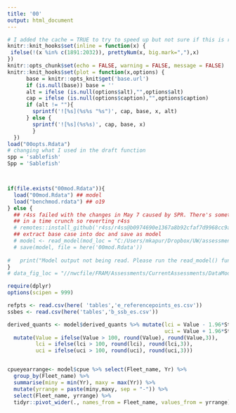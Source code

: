 ```yaml
---
title: '00'
output: html_document
---
```



```r
# I added the cache = TRUE to try to speed up but not sure if this is right
knitr::knit_hooks$set(inline = function(x) {
 ifelse(!(x %in% c(1891:2032)), prettyNum(x, big.mark=","),x)
})
knitr::opts_chunk$set(echo = FALSE, warning = FALSE, message = FALSE)
knitr::knit_hooks$set(plot = function(x,options) {
      base = knitr::opts_knit$get('base.url')
      if (is.null(base)) base = ''
      alt = ifelse (is.null(options$alt),"",options$alt)
      cap = ifelse (is.null(options$caption),"",options$caption)
      if (alt != ""){
        sprintf('![%s](%s%s "%s")', cap, base, x, alt)
      } else {
        sprintf('![%s](%s%s)', cap, base, x)  
        }
  })
load("00opts.Rdata")
# changing what I used in the draft function
spp = 'sablefish'
Spp = 'Sablefish'



if(file.exists("00mod.Rdata")){
  load("00mod.Rdata") ## model
  load("benchmod.rdata") ## o19
} else {
  ## r4ss failed with the changes in May 7 caused by SPR. There's something wrong with exec summary
  ## in a time crunch so reverting r4ss
  # remotes::install_github('r4ss/r4ss@b0974690e1367a8b92cfaf7d9968cc9a697806ba') 
  ## extract base case into doc and save as model
  # model <- read_model(mod_loc = "C:/Users/mkapur/Dropbox/UW/assessments/sab-2021/council_runs/torc-lq-base-bnds-hess/", save_loc  = getwd())
  # save(model, file = here('00mod.Rdata'))
  
#   print("Model output not being read. Please run the read_model() function.")
}
# data_fig_loc = "//nwcfile/FRAM/Assessments/CurrentAssessments/DataModerate_2021/copper_rockfish/data/biology/plots"
```

```r
require(dplyr)
options(scipen = 999)

refpts <- read.csv(here( 'tables','e_referencepoints_es.csv'))
ssbes <- read.csv(here('tables','b_ssb_es.csv'))

derived_quants <- model$derived_quants %>% mutate(lci = Value - 1.96*StdDev,
                                                  uci = Value + 1.96*StdDev ) %>%
  mutate(Value = ifelse(Value > 100, round(Value), round(Value,3)),
         lci = ifelse(lci > 100, round(lci), round(lci,3)),
         uci = ifelse(uci > 100, round(uci), round(uci,3)))


cpueyearrange<- model$cpue %>% select(Fleet_name, Yr) %>%
  group_by(Fleet_name) %>%
  summarise(miny = min(Yr), maxy = max(Yr)) %>%
  mutate(yrrange = paste(miny,maxy, sep = "-")) %>%
  select(Fleet_name, yrrange) %>%
  tidyr::pivot_wider(., names_from = Fleet_name, values_from = yrrange)
```


\newcommand{\textrefpt}{Unfished spawning biomass was estimated to be `r round(derived_quants[derived_quants$Label == "SSB_unfished", "Value"])` mt (`r  noquote(refpts$Interval[1])` $\sim$95\% interval). The abundance of sablefish was estimated to have declined to near the target during the period 1980-2000. The estimate of the target spawning biomass was `r derived_quants[derived_quants$Label == "SSB_Btgt", "Value"]` (`r derived_quants[derived_quants$Label == "SSB_Btgt", "lci"]`-`r derived_quants[derived_quants$Label == "SSB_Btgt", "uci"]`, $\sim$95\%  interval). The stock was estimated to be  `r ifelse(derived_quants[derived_quants$Label == paste0("SSB_", model$endyr+1), "Value"]<derived_quants[derived_quants$Label == "Dead_Catch_Btgt", "Value"],"below","above")` the target stock size in the beginning of `r model$endyr+1` at `r derived_quants[derived_quants$Label == paste0("SSB_", model$endyr+1), "Value"]` mt (`r derived_quants[derived_quants$Label == paste0("SSB_", model$endyr+1), "lci"]`-`r derived_quants[derived_quants$Label == paste0("SSB_", model$endyr+1), "uci"]`, $\sim$95\% interval). The stock was estimated to be `r ifelse(derived_quants[derived_quants$Label == "Bratio_2020", "Value"]<derived_quants[derived_quants$Label == "B_MSY/SSB_unfished", "Value"],'below','above')` the depletion level that would lead to maximum yield (0.4) (Figures \ref{fig:yield1} and \ref{fig:SPR4_phase}). The estimate of the stock's current `r model$endyr+1` level of depletion was `r derived_quants[derived_quants$Label == "Bratio_2021", "Value"]`.}

\newcommand{\textexplstatus}{ Although the estimated productivity and absolute scale of the stock are poorly informed by the available data and are, therefore, sensitive to changes in model structure and treatment of data, all sensitivity or alternate models evaluated showed a declining trend in biomass since the 1970s followed by a recent increase in biomass (Figures \ref{fig:SPR3} and \ref{fig:ts_summaryF}). The spawner potential ratio ($SPR$)  exceeded the fishing mortality target or overfishing level ($SPR_{45\%}$) that stabilizes the stock at the target (reported as $(1-SPR)/[1-SPR_{45\%}]$) during the late 2000s and early 2010s, and was between `r paste0(round(range(derived_quants[derived_quants$Label %in% paste0("SPRratio_", 2015:2019), "Value"])*100, 0 ), collapse = "% and ")` from 2015-2019, descending to `r round(derived_quants[derived_quants$Label %in% paste0("SPRratio_", 2020), "Value"]*100, 0)`\% in 2020.
"Relative 1-SPR" in Table \ref{tab:exploitES} refers to $(1-SPR)/[1-SPR_{45\%}]$ ; where 1 is the target exploitation rate, and values over 1 indicate overexploitation relative to this proxy. While highly uncertain, the
absolute equilibrium yield at the fishing mortality that leads to the maximum sustainable yield ($F_{MSY}$) is `r round(derived_quants[derived_quants$Label == "Dead_Catch_MSY", "Value"])` mt (`r round(derived_quants[derived_quants$Label == "Dead_Catch_MSY", "lci"])`-`r round(derived_quants[derived_quants$Label == "Dead_Catch_MSY", "uci"])`, $\sim$95\% interval).}


\newcommand{\textprojections}{Previous sablefish stock assessments have been designated as Category 1 stock assessments. Projections and decision tables are based on $P^*$=0.45, the adopted value for the most recent management cycle, and the values of $\sigma$ adopted by the Pacific Fisheries Management Council for stock projections. The time series of multiplicative buffer fractions that are a function of $P^*$ and the time series of $\sigma$s provide the multipliers on the overfishing limit; these values are all less than 1 for category 1 stocks. The multipliers are combined with OFLs to calculate the ABC values. The Council sets ACL values which cannot exceed (with limited exceptions) the ABCs as modified by the 40-10 rule. The total catches in `r model$endyr+1` and `r model$endyr+2` were set at the Pacific Fisheries Management Council Groundfish Management Team requested values, below the Pacific Fisheries Management Council annual catch limits for sablefish. The average ratio between GMT-specified 2021-2022 catches were used to distribute catches among the fisheries for forecasted years.

Projections are provided through `r model$nforecastyears+model$endyr` (Table \ref{tab:projectionES}). Current medium-term projections from the base model under the Pacific Fisheries Management Council 40-10 harvest control rule estimate that the stock will remain above the target stock size of 40\% of the estimated unfished spawning biomass during the projection period.  Forecasts from the `r o19$endyr+1` benchmark assessment projected the spawning biomass to increase by `r paste0(round((o19$timeseries$SpawnBio[o19$timeseries$Yr == model$endyr+1]-o19$timeseries$SpawnBio[o19$timeseries$Yr == model$endyr-3])/o19$timeseries$SpawnBio[o19$timeseries$Yr == model$endyr-3]*100))`\% from `r model$endyr-3` to `r model$endyr+1` given specified harvests, whereas the current assessment estimated the increase at `r paste0(round((model$timeseries$SpawnBio[model$timeseries$Yr == model$endyr+1]-model$timeseries$SpawnBio[model$timeseries$Yr == model$endyr-3])/model$timeseries$SpawnBio[model$timeseries$Yr == model$endyr-3]*100))`\%. The estimate of unexploited spawning biomass is `r paste0(round((model$derived_quants[grep('SSB_Virgin',model$derived_quants$Label),'Value']-o19$derived_quants[grep('SSB_Virgin',o19$derived_quants$Label),'Value'])/model$derived_quants[grep('SSB_Virgin',model$derived_quants$Label),'Value']*100))`\% higher than that estimated in `r o19$endyr+1` and 19\% lower than the 2011 estimate. Percent of unfished biomass in `r model$endyr+1` was estimated at `r round(model$derived_quants[grep('Bratio_2021',model$derived_quants$Label),'Value'],2)`, while the `r o19$endyr+1` benchmark assessment forecasted it to be  `r round(o19$derived_quants[grep('Bratio_2021',o19$derived_quants$Label),'Value'],2)`.}

